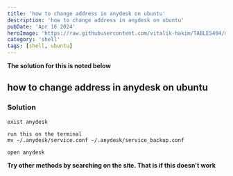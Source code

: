 ```yaml
---
title: 'how to change address in anydesk on ubuntu'
description: 'how to change address in anydesk on ubuntu'
pubDate: 'Apr 16 2024'
heroImage: 'https://raw.githubusercontent.com/vitalik-hakim/TABLES404/main/error_b/SHELL.jpg'
category: 'shell'
tags: [shell, ubuntu]
---
```


**The solution for this is noted below**

## how to change address in anydesk on ubuntu

### Solution

```shell
exist anydesk

run this on the terminal
mv ~/.anydesk/service.conf ~/.anydesk/service_backup.conf

open anydesk
```

**Try other methods by searching on the site. That is if this doesn't work**
